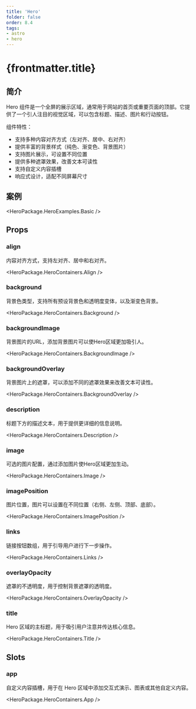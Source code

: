 ```yaml
---
title: 'Hero'
folder: false
order: 8.4
tags:
- astro
- hero
---
```



# {frontmatter.title}

## 简介

Hero 组件是一个全屏的展示区域，通常用于网站的首页或重要页面的顶部。它提供了一个引人注目的视觉区域，可以包含标题、描述、图片和行动按钮。

组件特性：

- 支持多种内容对齐方式（左对齐、居中、右对齐）
- 提供丰富的背景样式（纯色、渐变色、背景图片）
- 支持图片展示，可设置不同位置
- 提供多种遮罩效果，改善文本可读性
- 支持自定义内容插槽
- 响应式设计，适配不同屏幕尺寸

## 案例

<HeroPackage.HeroExamples.Basic />

## Props

### align

内容对齐方式，支持左对齐、居中和右对齐。

<HeroPackage.HeroContainers.Align />

### background

背景色类型，支持所有预设背景色和透明度变体，以及渐变色背景。

<HeroPackage.HeroContainers.Background />

### backgroundImage

背景图片的URL，添加背景图片可以使Hero区域更加吸引人。

<HeroPackage.HeroContainers.BackgroundImage />

### backgroundOverlay

背景图片上的遮罩，可以添加不同的遮罩效果来改善文本可读性。

<HeroPackage.HeroContainers.BackgroundOverlay />

### description

标题下方的描述文本，用于提供更详细的信息说明。

<HeroPackage.HeroContainers.Description />

### image

可选的图片配置，通过添加图片使Hero区域更加生动。

<HeroPackage.HeroContainers.Image />

### imagePosition

图片位置，图片可以设置在不同位置（右侧、左侧、顶部、底部）。

<HeroPackage.HeroContainers.ImagePosition />

### links

链接按钮数组，用于引导用户进行下一步操作。

<HeroPackage.HeroContainers.Links />

### overlayOpacity

遮罩的不透明度，用于控制背景遮罩的透明度。

<HeroPackage.HeroContainers.OverlayOpacity />

### title

Hero 区域的主标题，用于吸引用户注意并传达核心信息。

<HeroPackage.HeroContainers.Title />

## Slots

### app

自定义内容插槽，用于在 Hero 区域中添加交互式演示、图表或其他自定义内容。

<HeroPackage.HeroContainers.App />
